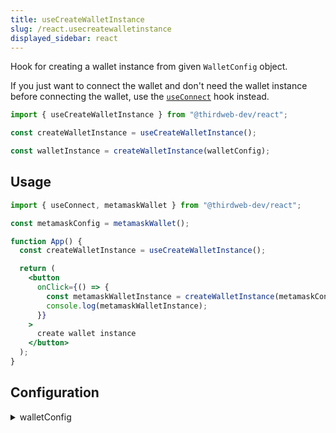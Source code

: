 ```yaml
---
title: useCreateWalletInstance
slug: /react.usecreatewalletinstance
displayed_sidebar: react
---
```


Hook for creating a wallet instance from given `WalletConfig` object.

If you just want to connect the wallet and don't need the wallet instance before connecting the wallet, use the [`useConnect`](/react.useconnect) hook instead.

```jsx
import { useCreateWalletInstance } from "@thirdweb-dev/react";

const createWalletInstance = useCreateWalletInstance();

const walletInstance = createWalletInstance(walletConfig);
```

## Usage

```jsx
import { useConnect, metamaskWallet } from "@thirdweb-dev/react";

const metamaskConfig = metamaskWallet();

function App() {
  const createWalletInstance = useCreateWalletInstance();

  return (
    <button
      onClick={() => {
        const metamaskWalletInstance = createWalletInstance(metamaskConfig);
        console.log(metamaskWalletInstance);
      }}
    >
      create wallet instance
    </button>
  );
}
```

## Configuration

<details>
  <summary>walletConfig </summary>
  <div>

The `WalletConfig` object of the wallet you want to create an instance of.

[Learn more about the available wallet options](/react/connecting-wallets).

</div>
</details>
